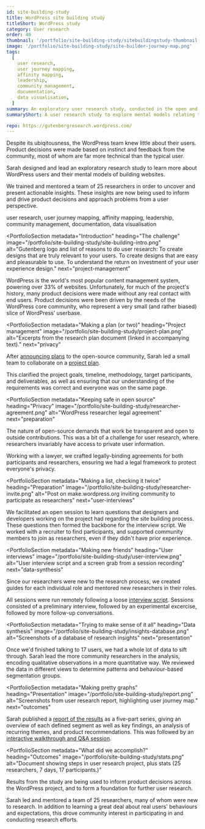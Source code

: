 ```yaml
---
id: site-building-study
title: WordPress site building study
titleShort: WordPress study
category: User research
order: 40
thumbnail: '/portfolio/site-building-study/sitebuildingstudy-thumbnail.png'
image: '/portfolio/site-building-study/site-builder-journey-map.png'
tags:
  [
    user research,
    user journey mapping,
    affinity mapping,
    leadership,
    community management,
    documentation,
    data visualisation,
  ]
summary: An exploratory user research study, conducted in the open and with community participation, to uncover users' mental models relating to building websites.
summaryShort: A user research study to explore mental models relating to building websites.

repo: https://gutenbergresearch.wordpress.com/
---
```



<PortfolioSummary next="the-challenge">

<div>
  <IconHeading problem />

Despite its ubiqitousness, the WordPress team knew little about their users. Product decisions were made based on instinct and feedback from the community, most of whom are far more technical than the typical user.

</div>

<div>
  <IconHeading solution />

Sarah designed and lead an exploratory research study to learn more about WordPress users and their mental models of building websites.

</div>

<div>
  <IconHeading result />

We trained and mentored a team of 25 researchers in order to uncover and present actionable insights. These insights are now being used to inform and drive product decisions and approach problems from a user perspective.

</div>

<div>
  <IconHeading role />

user research, user journey mapping, affinity mapping, leadership, community management, documentation, data visualisation

  </div>
</PortfolioSummary>

<ImagePanel
  dark
  alt="A visualisation showing the steps in the user journey, including emotional highlights."
  image="/portfolio/site-building-study/site-building-study-device-mockup.png"
/>

<PortfolioSection
  metadata="Introduction"
  heading="The challenge"
  image="/portfolio/site-building-study/site-building-intro.png"
  alt="Gutenberg logo and list of reasons to do user research: To create designs that are truly relevant to your users. To create designs that are easy and pleasurable to use. To understand the return on investment of your user experience design."
  next="project-management"
  >

WordPress is the world's most popular content management system, powering over 33% of websites. Unfortunately, for much of the project's history, many product decisions were made without any real contact with end users. Product decisions were been driven by the needs of the WordPress core community, who represent a very small (and rather biased) slice of WordPress’ userbase.

</PortfolioSection>

<PortfolioSection
  metadata="Making a plan (or two)"
  heading="Project management"
  image="/portfolio/site-building-study/project-plan.png"
  alt="Excerpts from the research plan document (linked in accompanying text)."
  next="privacy"
  >

After [announcing plans](https://make.wordpress.org/design/2018/11/30/exploring-sitebuilding-via-user-research/) to the open-source community, Sarah led a small team to collaborate on a [project plan](https://paper.dropbox.com/doc/Research-plan-one-page--AhRQim57HfXOpnhcYQtqlkvzAg-ofalotl7MM3VPpcmnOPZw).

This clarified the project goals, timeline, methodology, target participants, and deliverables, as well as ensuring that our understanding of the requirements was correct and everyone was on the same page.

</PortfolioSection>

<PortfolioSection
  metadata="Keeping safe in open source"
  heading="Privacy"
  image="/portfolio/site-building-study/researcher-agreement.png"
  alt="WordPress researcher legal agreement"
  next="preparation"
  >

The nature of open-source demands that work be transparent and open to outside contributions. This was a bit of a challenge for user research, where researchers invariably have access to private user information.

Working with a lawyer, we crafted legally-binding agreements for both participants and researchers, ensuring we had a legal framework to protect everyone's privacy.

</PortfolioSection>

<PortfolioSection
  metadata="Making a list, checking it twice"
  heading="Preparation"
  image="/portfolio/site-building-study/researcher-invite.png"
  alt="Post on make.wordpress.org inviting community to participate as researchers"
  next="user-interviews"
  >

We facilitated an open session to learn questions that designers and developers working on the project had regarding the site building process. These questions then formed the backbone for the interview script. We worked with a recruiter to find participants, and supported community members to join as researchers, even if they didn't have prior experience.

</PortfolioSection>

<PortfolioSection
  metadata="Making new friends"
  heading="User interviews"
  image="/portfolio/site-building-study/user-interview.png"
  alt="User interview script and a screen grab from a session recording"
  next="data-synthesis"
  >

Since our researchers were new to the research process, we created guides for each individual role and mentored new researchers in their roles.

All sessions were run remotely following a loose [interview script](https://paper.dropbox.com/doc/Session-script--Ahbzc3lH25_dQPeYKkEzE_G9Ag-OLcRgsqxAvILvMpOhgfiL). Sessions consisted of a preliminary interview, followed by an experimental excercise, followed by more follow-up conversations.

</PortfolioSection>

<PortfolioSection
  metadata="Trying to make sense of it all"
  heading="Data synthesis"
  image="/portfolio/site-building-study/insights-database.png"
  alt="Screenshots of a database of research insights"
  next="presentation"
  >

Once we'd finished talking to 17 users, we had a whole lot of data to sift through. Sarah lead the more community researchers in the analysis, encoding qualitative observations in a more quantitative way. We reviewed the data in different views to determine patterns and behaviour-based segmentation groups.

</PortfolioSection>

<PortfolioSection
  metadata="Making pretty graphs"
  heading="Presentation"
  image="/portfolio/site-building-study/report.png"
  alt="Screenshots from user research report, highlighting user journey map."
  next="outcomes"
  >

Sarah published a [report of the results](https://make.wordpress.org/design/2019/01/31/sitebuilding-research-background/) as a five-part series, giving an overview of each defined segment as well as key findings, an analysis of recurring themes, and product recommendations. This was followed by an [interactive walkthrough and Q&A session](https://make.wordpress.org/design/2019/03/27/site-building-research-walkthrough/).

</PortfolioSection>

<PortfolioSection
  metadata="What did we accomplish?"
  heading="Outcomes"
  image="/portfolio/site-building-study/stats.png"
  alt="Document showing steps in user research project, plus stats (25 researchers, 7 days, 17 participants.)"
  >

Results from the study are being used to inform product decisions across the WordPress project, and to form a foundation for further user research.

Sarah led and mentored a team of 25 researchers, many of whom were new to research. In addition to learning a great deal about real users' behaviours and expectations, this drove community interest in participating in and conducting research efforts.

</PortfolioSection>
